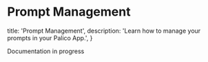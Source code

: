 # Prompt Management

  title: 'Prompt Management',
  description:
    'Learn how to manage your prompts in your Palico App.',
}

<Note>
  Documentation in progress
</Note>